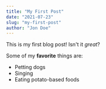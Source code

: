 ```yaml
---
title: "My First Post"
date: "2021-07-23"
slug: "my-first-post"
author: "Jon Doe"
---
```


This is my first blog post! Isn't it *great*?

Some of my **favorite** things are:

* Petting dogs
* Singing
* Eating potato-based foods